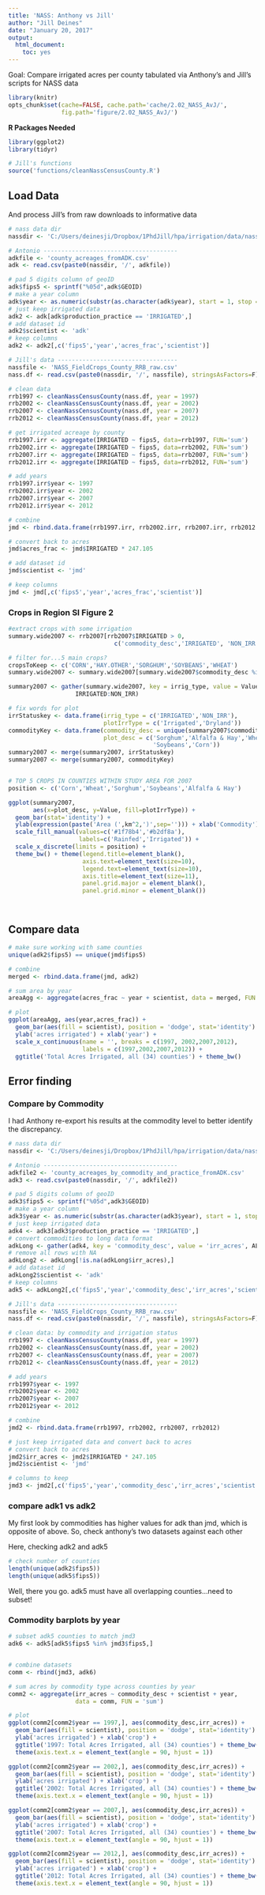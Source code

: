 ```yaml
---
title: 'NASS: Anthony vs Jill'
author: "Jill Deines"
date: "January 20, 2017"
output: 
  html_document:
    toc: yes
---
```


Goal: Compare irrigated acres per county tabulated via Anthony's and Jill's scripts for NASS data


```r
library(knitr)
opts_chunk$set(cache=FALSE, cache.path='cache/2.02_NASS_AvJ/',
               fig.path='figure/2.02_NASS_AvJ/')
```

**R Packages Needed**


```r
library(ggplot2)
library(tidyr)

# Jill's functions
source('functions/cleanNassCensusCounty.R')
```


## Load Data

And process Jill's from raw downloads to informative data

```r
# nass data dir
nassdir <- 'C:/Users/deinesji/Dropbox/1PhdJill/hpa/irrigation/data/nass'

# Antonio --------------------------------------
adkfile <- 'county_acreages_fromADK.csv'
adk <- read.csv(paste0(nassdir, '/', adkfile))

# pad 5 digits column of geoID
adk$fips5 <- sprintf("%05d",adk$GEOID)
# make a year column
adk$year <- as.numeric(substr(as.character(adk$year), start = 1, stop = 4))
# just keep irrigated data
adk2 <- adk[adk$production_practice == 'IRRIGATED',]
# add dataset id
adk2$scientist <- 'adk'
# keep columns
adk2 <- adk2[,c('fips5','year','acres_frac','scientist')]

# Jill's data ----------------------------------
nassfile <- 'NASS_FieldCrops_County_RRB_raw.csv'
nass.df <- read.csv(paste0(nassdir, '/', nassfile), stringsAsFactors=F)

# clean data
rrb1997 <- cleanNassCensusCounty(nass.df, year = 1997)
rrb2002 <- cleanNassCensusCounty(nass.df, year = 2002)
rrb2007 <- cleanNassCensusCounty(nass.df, year = 2007)
rrb2012 <- cleanNassCensusCounty(nass.df, year = 2012)

# get irrigated acreage by county
rrb1997.irr <- aggregate(IRRIGATED ~ fips5, data=rrb1997, FUN='sum')
rrb2002.irr <- aggregate(IRRIGATED ~ fips5, data=rrb2002, FUN='sum')
rrb2007.irr <- aggregate(IRRIGATED ~ fips5, data=rrb2007, FUN='sum')
rrb2012.irr <- aggregate(IRRIGATED ~ fips5, data=rrb2012, FUN='sum')

# add years
rrb1997.irr$year <- 1997
rrb2002.irr$year <- 2002
rrb2007.irr$year <- 2007
rrb2012.irr$year <- 2012

# combine
jmd <- rbind.data.frame(rrb1997.irr, rrb2002.irr, rrb2007.irr, rrb2012.irr)

# convert back to acres
jmd$acres_frac <- jmd$IRRIGATED * 247.105

# add dataset id
jmd$scientist <- 'jmd'

# keep columns
jmd <- jmd[,c('fips5','year','acres_frac','scientist')]
```

### Crops in Region SI Figure 2

```r
#extract crops with some irrigation
summary.wide2007 <- rrb2007[rrb2007$IRRIGATED > 0,
                              c('commodity_desc','IRRIGATED', 'NON_IRR')]

# filter for...5 main crops?
cropsToKeep <- c('CORN','HAY.OTHER','SORGHUM','SOYBEANS','WHEAT')
summary.wide2007 <- summary.wide2007[summary.wide2007$commodity_desc %in% cropsToKeep,]

summary2007 <- gather(summary.wide2007, key = irrig_type, value = Value,
                   IRRIGATED:NON_IRR)

# fix words for plot
irrStatuskey <- data.frame(irrig_type = c('IRRIGATED','NON_IRR'),
                           plotIrrType = c('Irrigated','Dryland'))
commodityKey <- data.frame(commodity_desc = unique(summary2007$commodity_desc),
                           plot_desc = c('Sorghum','Alfalfa & Hay','Wheat',
                                         'Soybeans','Corn'))
summary2007 <- merge(summary2007, irrStatuskey)
summary2007 <- merge(summary2007, commodityKey)                           


# TOP 5 CROPS IN COUNTIES WITHIN STUDY AREA FOR 2007
position <- c('Corn','Wheat','Sorghum','Soybeans','Alfalfa & Hay')

ggplot(summary2007, 
       aes(x=plot_desc, y=Value, fill=plotIrrType)) +
  geom_bar(stat='identity') + 
  ylab(expression(paste('Area (',km^2,')',sep=''))) + xlab('Commodity') + 
  scale_fill_manual(values=c('#1f78b4','#b2df8a'),
                    labels=c('Rainfed','Irrigated')) +
  scale_x_discrete(limits = position) +
  theme_bw() + theme(legend.title=element_blank(),
                     axis.text=element_text(size=10),
                     legend.text=element_text(size=10),
                     axis.title=element_text(size=11),
                     panel.grid.major = element_blank(),
                     panel.grid.minor = element_blank())




```



## Compare data

```r
# make sure working with same counties
unique(adk2$fips5) == unique(jmd$fips5)

# combine
merged <- rbind.data.frame(jmd, adk2)

# sum area by year
areaAgg <- aggregate(acres_frac ~ year + scientist, data = merged, FUN = 'sum')

# plot
ggplot(areaAgg, aes(year,acres_frac)) +
  geom_bar(aes(fill = scientist), position = 'dodge', stat='identity') +
  ylab('acres irrigated') + xlab('year') +
  scale_x_continuous(name = '', breaks = c(1997, 2002,2007,2012), 
                     labels = c(1997,2002,2007,2012)) +
  ggtitle('Total Acres Irrigated, all (34) counties') + theme_bw()
```


## Error finding

### Compare by Commodity
I had Anthony re-export his results at the commodity level to better identify the discrepancy.

```r
# nass data dir
nassdir <- 'C:/Users/deinesji/Dropbox/1PhdJill/hpa/irrigation/data/nass'

# Antonio --------------------------------------
adkfile2 <- 'county_acreages_by_commodity_and_practice_fromADK.csv'
adk3 <- read.csv(paste0(nassdir, '/', adkfile2))

# pad 5 digits column of geoID
adk3$fips5 <- sprintf("%05d",adk3$GEOID)
# make a year column
adk3$year <- as.numeric(substr(as.character(adk3$year), start = 1, stop = 4))
# just keep irrigated data
adk4 <- adk3[adk3$production_practice == 'IRRIGATED',]
# convert commodities to long data format
adkLong <- gather(adk4, key = 'commodity_desc', value = 'irr_acres', ALFALFA:HAY.OTHER)
# remove all rows with NA
adkLong2 <- adkLong[!is.na(adkLong$irr_acres),]
# add dataset id
adkLong2$scientist <- 'adk'
# keep columns
adk5 <- adkLong2[,c('fips5','year','commodity_desc','irr_acres','scientist')]

# Jill's data ----------------------------------
nassfile <- 'NASS_FieldCrops_County_RRB_raw.csv'
nass.df <- read.csv(paste0(nassdir, '/', nassfile), stringsAsFactors=F)

# clean data: by commodity and irrigation status
rrb1997 <- cleanNassCensusCounty(nass.df, year = 1997)
rrb2002 <- cleanNassCensusCounty(nass.df, year = 2002)
rrb2007 <- cleanNassCensusCounty(nass.df, year = 2007)
rrb2012 <- cleanNassCensusCounty(nass.df, year = 2012)

# add years
rrb1997$year <- 1997
rrb2002$year <- 2002
rrb2007$year <- 2007
rrb2012$year <- 2012

# combine
jmd2 <- rbind.data.frame(rrb1997, rrb2002, rrb2007, rrb2012)

# just keep irrigated data and convert back to acres
# convert back to acres
jmd2$irr_acres <- jmd2$IRRIGATED * 247.105
jmd2$scientist <- 'jmd'

# columns to keep
jmd3 <- jmd2[,c('fips5','year','commodity_desc','irr_acres','scientist')]
```

### compare adk1 vs adk2
My first look by commodities has higher values for adk than jmd, which is opposite of above. So, check anthony's two datasets against each other

Here, checking adk2 and adk5

```r
# check number of counties
length(unique(adk2$fips5))
length(unique(adk5$fips5))
```

Well, there you go. adk5 must have all overlapping counties...need to subset!

### Commodity barplots by year

```r
# subset adk5 counties to match jmd3
adk6 <- adk5[adk5$fips5 %in% jmd3$fips5,]


# combine datasets
comm <- rbind(jmd3, adk6)

# sum acres by commodity type across counties by year
comm2 <- aggregate(irr_acres ~ commodity_desc + scientist + year, 
                   data = comm, FUN = 'sum')

# plot
ggplot(comm2[comm2$year == 1997,], aes(commodity_desc,irr_acres)) +
  geom_bar(aes(fill = scientist), position = 'dodge', stat='identity') +
  ylab('acres irrigated') + xlab('crop') +
  ggtitle('1997: Total Acres Irrigated, all (34) counties') + theme_bw() +
  theme(axis.text.x = element_text(angle = 90, hjust = 1))

ggplot(comm2[comm2$year == 2002,], aes(commodity_desc,irr_acres)) +
  geom_bar(aes(fill = scientist), position = 'dodge', stat='identity') +
  ylab('acres irrigated') + xlab('crop') +
  ggtitle('2002: Total Acres Irrigated, all (34) counties') + theme_bw() +
  theme(axis.text.x = element_text(angle = 90, hjust = 1))

ggplot(comm2[comm2$year == 2007,], aes(commodity_desc,irr_acres)) +
  geom_bar(aes(fill = scientist), position = 'dodge', stat='identity') +
  ylab('acres irrigated') + xlab('crop') +
  ggtitle('2007: Total Acres Irrigated, all (34) counties') + theme_bw() +
  theme(axis.text.x = element_text(angle = 90, hjust = 1))

ggplot(comm2[comm2$year == 2012,], aes(commodity_desc,irr_acres)) +
  geom_bar(aes(fill = scientist), position = 'dodge', stat='identity') +
  ylab('acres irrigated') + xlab('crop') +
  ggtitle('2012: Total Acres Irrigated, all (34) counties') + theme_bw() +
  theme(axis.text.x = element_text(angle = 90, hjust = 1))
```





